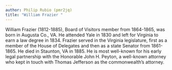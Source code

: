 ```yaml
---
author: Philip Rubio (pmr2jq)
title: "William Frazier "
---
```

William Frazier (1812-1885), Board of Visitors member from 1864-1865, was born in Augusta Co., VA. He attended Yale in 1830 and left for Virginia to earn a law degree in 1834. Frazier served in the Virginia legislature, first as a member of the House of Delegates and then as a state Senator from 1861-1865. He died in Staunton, VA in 1885. He is most well-known for his early legal partnership with the Honorable John H. Peyton, a well-known attorney who kept in touch with Thomas Jefferson as the commonwealth’s attorney.